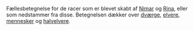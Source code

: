 {{title:De lyse racer}}
{{author:Laura Holmegaard}}
{{timestamp:2009-09-19T09:06:44Z}}
{{copyright:De lyse racer}}
Fællesbetegnelse for de racer som er blevet skabt af [[Nimar]] og [[Rina]], eller som nedstammer fra disse.
Betegnelsen dækker over [[dværg|dværge]], [[elver|elvere]], [[menneske|mennesker]] og [[halvelver|halvelvere]].